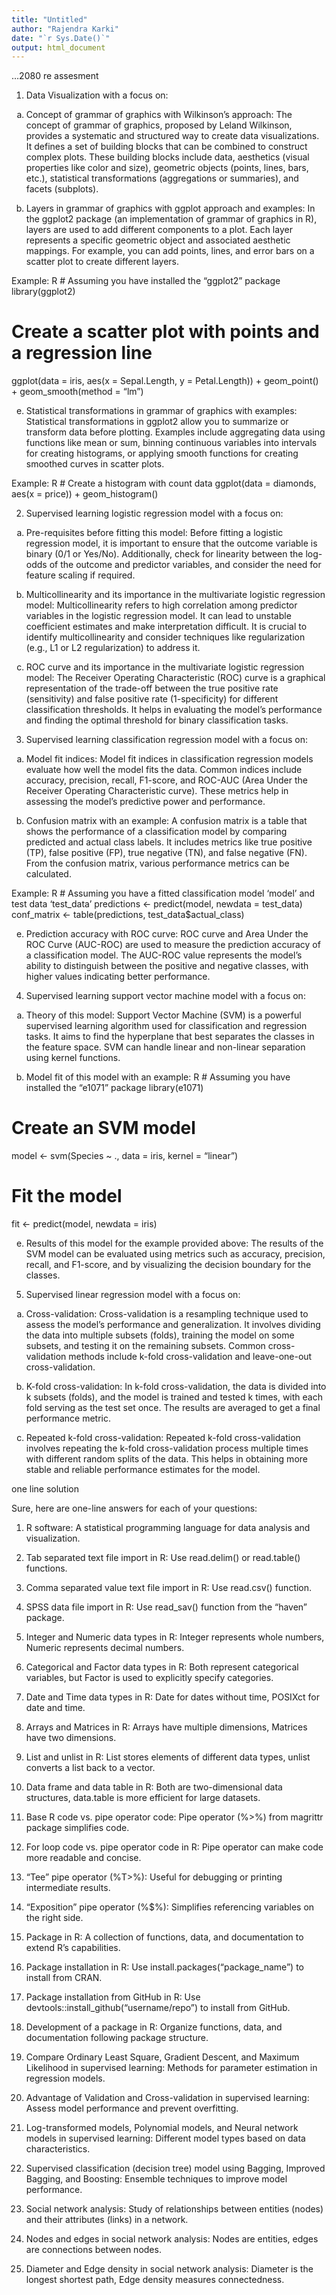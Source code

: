 ```yaml
---
title: "Untitled"
author: "Rajendra Karki"
date: "`r Sys.Date()`"
output: html_document
---
```


...2080 re assesment

1. Data Visualization with a focus on:

a) Concept of grammar of graphics with Wilkinson's approach:
The concept of grammar of graphics, proposed by Leland Wilkinson, provides a systematic and structured way to create data visualizations. It defines a set of building blocks that can be combined to construct complex plots. These building blocks include data, aesthetics (visual properties like color and size), geometric objects (points, lines, bars, etc.), statistical transformations (aggregations or summaries), and facets (subplots).

b) Layers in grammar of graphics with ggplot approach and examples:
In the ggplot2 package (an implementation of grammar of graphics in R), layers are used to add different components to a plot. Each layer represents a specific geometric object and associated aesthetic mappings. For example, you can add points, lines, and error bars on a scatter plot to create different layers.

Example:
R
# Assuming you have installed the "ggplot2" package
library(ggplot2)

# Create a scatter plot with points and a regression line
ggplot(data = iris, aes(x = Sepal.Length, y = Petal.Length)) +
  geom_point() +
  geom_smooth(method = "lm")

e) Statistical transformations in grammar of graphics with examples:
Statistical transformations in ggplot2 allow you to summarize or transform data before plotting. Examples include aggregating data using functions like mean or sum, binning continuous variables into intervals for creating histograms, or applying smooth functions for creating smoothed curves in scatter plots.

Example:
R
# Create a histogram with count data
ggplot(data = diamonds, aes(x = price)) +
  geom_histogram()

2. Supervised learning logistic regression model with a focus on:

a) Pre-requisites before fitting this model:
Before fitting a logistic regression model, it is important to ensure that the outcome variable is binary (0/1 or Yes/No). Additionally, check for linearity between the log-odds of the outcome and predictor variables, and consider the need for feature scaling if required.

b) Multicollinearity and its importance in the multivariate logistic regression model:
Multicollinearity refers to high correlation among predictor variables in the logistic regression model. It can lead to unstable coefficient estimates and make interpretation difficult. It is crucial to identify multicollinearity and consider techniques like regularization (e.g., L1 or L2 regularization) to address it.

e) ROC curve and its importance in the multivariate logistic regression model:
The Receiver Operating Characteristic (ROC) curve is a graphical representation of the trade-off between the true positive rate (sensitivity) and false positive rate (1-specificity) for different classification thresholds. It helps in evaluating the model's performance and finding the optimal threshold for binary classification tasks.

3. Supervised learning classification regression model with a focus on:

a) Model fit indices:
Model fit indices in classification regression models evaluate how well the model fits the data. Common indices include accuracy, precision, recall, F1-score, and ROC-AUC (Area Under the Receiver Operating Characteristic curve). These metrics help in assessing the model's predictive power and performance.

b) Confusion matrix with an example:
A confusion matrix is a table that shows the performance of a classification model by comparing predicted and actual class labels. It includes metrics like true positive (TP), false positive (FP), true negative (TN), and false negative (FN). From the confusion matrix, various performance metrics can be calculated.

Example:
R
# Assuming you have a fitted classification model 'model' and test data 'test_data'
predictions <- predict(model, newdata = test_data)
conf_matrix <- table(predictions, test_data$actual_class)

e) Prediction accuracy with ROC curve:
ROC curve and Area Under the ROC Curve (AUC-ROC) are used to measure the prediction accuracy of a classification model. The AUC-ROC value represents the model's ability to distinguish between the positive and negative classes, with higher values indicating better performance.

4. Supervised learning support vector machine model with a focus on:

a) Theory of this model:
Support Vector Machine (SVM) is a powerful supervised learning algorithm used for classification and regression tasks. It aims to find the hyperplane that best separates the classes in the feature space. SVM can handle linear and non-linear separation using kernel functions.

b) Model fit of this model with an example:
R
# Assuming you have installed the "e1071" package
library(e1071)

# Create an SVM model
model <- svm(Species ~ ., data = iris, kernel = "linear")

# Fit the model
fit <- predict(model, newdata = iris)

e) Results of this model for the example provided above:
The results of the SVM model can be evaluated using metrics such as accuracy, precision, recall, and F1-score, and by visualizing the decision boundary for the classes.

5. Supervised linear regression model with a focus on:

a) Cross-validation:
Cross-validation is a resampling technique used to assess the model's performance and generalization. It involves dividing the data into multiple subsets (folds), training the model on some subsets, and testing it on the remaining subsets. Common cross-validation methods include k-fold cross-validation and leave-one-out cross-validation.

b) K-fold cross-validation:
In k-fold cross-validation, the data is divided into k subsets (folds), and the model is trained and tested k times, with each fold serving as the test set once. The results are averaged to get a final performance metric.

e) Repeated k-fold cross-validation:
Repeated k-fold cross-validation involves repeating the k-fold cross-validation process multiple times with different random splits of the data. This helps in obtaining more stable and reliable performance estimates for the model.

one line  solution

Sure, here are one-line answers for each of your questions:

1. R software: A statistical programming language for data analysis and visualization.

2. Tab separated text file import in R: Use read.delim() or read.table() functions.

3. Comma separated value text file import in R: Use read.csv() function.

4. SPSS data file import in R: Use read_sav() function from the "haven" package.

5. Integer and Numeric data types in R: Integer represents whole numbers, Numeric represents decimal numbers.

6. Categorical and Factor data types in R: Both represent categorical variables, but Factor is used to explicitly specify categories.

7. Date and Time data types in R: Date for dates without time, POSIXct for date and time.

8. Arrays and Matrices in R: Arrays have multiple dimensions, Matrices have two dimensions.

9. List and unlist in R: List stores elements of different data types, unlist converts a list back to a vector.

10. Data frame and data table in R: Both are two-dimensional data structures, data.table is more efficient for large datasets.

11. Base R code vs. pipe operator code: Pipe operator (%>%) from magrittr package simplifies code.

12. For loop code vs. pipe operator code in R: Pipe operator can make code more readable and concise.

13. "Tee" pipe operator (%T>%): Useful for debugging or printing intermediate results.

14. "Exposition" pipe operator (%$%): Simplifies referencing variables on the right side.

15. Package in R: A collection of functions, data, and documentation to extend R's capabilities.

16. Package installation in R: Use install.packages("package_name") to install from CRAN.

17. Package installation from GitHub in R: Use devtools::install_github("username/repo") to install from GitHub.

18. Development of a package in R: Organize functions, data, and documentation following package structure.

19. Compare Ordinary Least Square, Gradient Descent, and Maximum Likelihood in supervised learning: Methods for parameter estimation in regression models.

20. Advantage of Validation and Cross-validation in supervised learning: Assess model performance and prevent overfitting.

21. Log-transformed models, Polynomial models, and Neural network models in supervised learning: Different model types based on data characteristics.

22. Supervised classification (decision tree) model using Bagging, Improved Bagging, and Boosting: Ensemble techniques to improve model performance.

23. Social network analysis: Study of relationships between entities (nodes) and their attributes (links) in a network.

24. Nodes and edges in social network analysis: Nodes are entities, edges are connections between nodes.

25. Diameter and Edge density in social network analysis: Diameter is the longest shortest path, Edge density measures connectedness.
